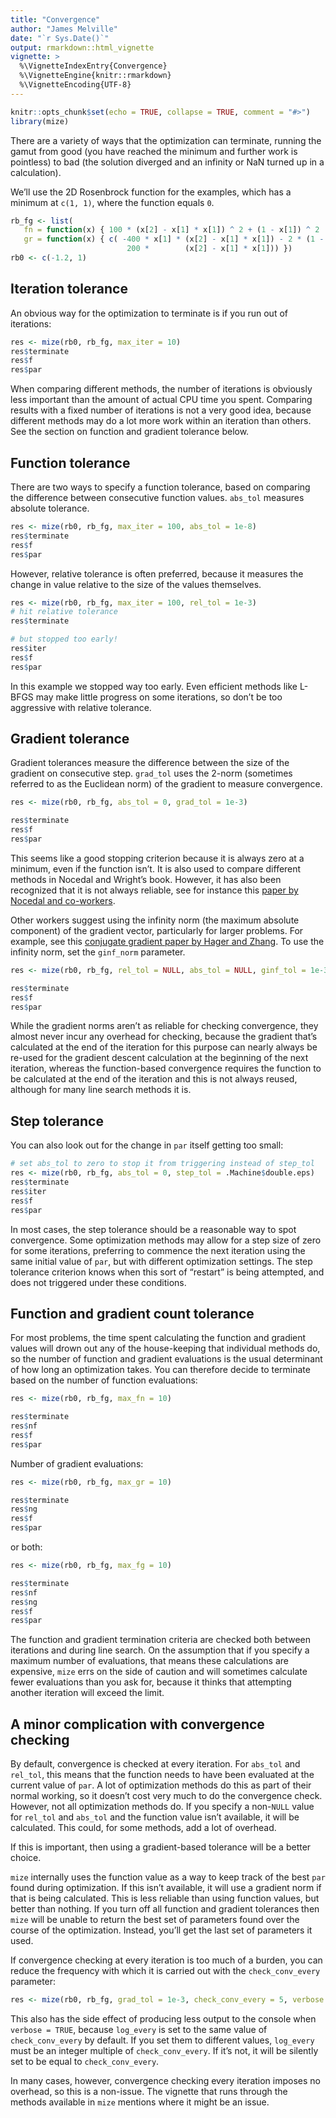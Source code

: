 ---
title: "Convergence"
author: "James Melville"
date: "`r Sys.Date()`"
output: rmarkdown::html_vignette
vignette: >
  %\VignetteIndexEntry{Convergence}
  %\VignetteEngine{knitr::rmarkdown}
  %\VignetteEncoding{UTF-8}
---

```{r setup, include = FALSE, echo = FALSE, message = FALSE}
knitr::opts_chunk$set(echo = TRUE, collapse = TRUE, comment = "#>")
library(mize)
```

There are a variety of ways that the optimization can terminate, running the 
gamut from good (you have reached the minimum and further work is pointless) to
bad (the solution diverged and an infinity or NaN turned up in a calculation).

We'll use the 2D Rosenbrock function for the examples, which has a minimum at
`c(1, 1)`, where the function equals `0`.

```{r Test data}
rb_fg <- list(
   fn = function(x) { 100 * (x[2] - x[1] * x[1]) ^ 2 + (1 - x[1]) ^ 2  },
   gr = function(x) { c( -400 * x[1] * (x[2] - x[1] * x[1]) - 2 * (1 - x[1]),
                          200 *        (x[2] - x[1] * x[1])) })
rb0 <- c(-1.2, 1)
```

## Iteration tolerance

An obvious way for the optimization to terminate is if you run out of 
iterations:

```{r termination by max_iter}
res <- mize(rb0, rb_fg, max_iter = 10)
res$terminate
res$f
res$par
```

When comparing different methods, the number of iterations is obviously less
important than the amount of actual CPU time you spent. Comparing results
with a fixed number of iterations is not a very good idea, because different
methods may do a lot more work within an iteration than others. See the 
section on function and gradient tolerance below.

## Function tolerance

There are two ways to specify a function tolerance, based on comparing the
difference between consecutive function values. `abs_tol` measures absolute
tolerance.

```{r Absolute tolerance}
res <- mize(rb0, rb_fg, max_iter = 100, abs_tol = 1e-8)
res$terminate
res$f
res$par
```

However, relative tolerance is often preferred, because it measures the change 
in value relative to the size of the values themselves. 

```{r Relative tolerance}
res <- mize(rb0, rb_fg, max_iter = 100, rel_tol = 1e-3)
# hit relative tolerance
res$terminate

# but stopped too early!
res$iter
res$f
res$par
```
In this example we stopped way too early. Even efficient methods like L-BFGS 
may make little progress on some iterations, so don't be too aggressive with 
relative tolerance.

## Gradient tolerance

Gradient tolerances measure the difference between the size of the gradient on
consecutive step. `grad_tol` uses the 2-norm (sometimes referred to as the
Euclidean norm) of the gradient to measure convergence.

```{r Gradient 2-norm tolerance}
res <- mize(rb0, rb_fg, abs_tol = 0, grad_tol = 1e-3)

res$terminate
res$f
res$par
```

This seems like a good stopping criterion because it is always zero at a
minimum, even if the function isn't. It is also used to compare different
methods in Nocedal and Wright's book. However, it has also been recognized that
it is not always reliable, see for instance this 
[paper by Nocedal and co-workers](http://dx.doi.org/10.1023/A:1014897230089).

Other workers suggest using the infinity norm (the maximum absolute component)
of the gradient vector, particularly for larger problems. For example, see this
[conjugate gradient paper by Hager and Zhang](http://dx.doi.org/10.1137/030601880).
To use the infinity norm, set the `ginf_norm` parameter.

```{r Gradient infinity-norm tolerance}
res <- mize(rb0, rb_fg, rel_tol = NULL, abs_tol = NULL, ginf_tol = 1e-3)

res$terminate
res$f
res$par
```

While the gradient norms aren't as reliable for checking convergence, they 
almost never incur any overhead for checking, because the gradient that's 
calculated at the end of the iteration for this purpose can nearly always be
re-used for the gradient descent calculation at the beginning of the next
iteration, whereas the function-based convergence requires the function to be
calculated at the end of the iteration and this is not always reused, although
for many line search methods it is.

## Step tolerance

You can also look out for the change in `par` itself getting too small:

```{r Step tolerance}
# set abs_tol to zero to stop it from triggering instead of step_tol
res <- mize(rb0, rb_fg, abs_tol = 0, step_tol = .Machine$double.eps)
res$terminate
res$iter
res$f
res$par
```

In most cases, the step tolerance should be a reasonable way to spot 
convergence. Some optimization methods may allow for a step size of zero for 
some iterations, preferring to commence the next iteration using the same 
initial value of `par`, but with different optimization settings. The step 
tolerance criterion knows when this sort of "restart" is being attempted, and 
does not triggered under these conditions.

## Function and gradient count tolerance

For most problems, the time spent calculating the function and gradient values 
will drown out any of the house-keeping that individual methods do, so the 
number of function and gradient evaluations is the usual determinant of how long
an optimization takes. You can therefore decide to terminate based on the number
of function evaluations:

```{r Maximum number of function evaluations}
res <- mize(rb0, rb_fg, max_fn = 10)

res$terminate
res$nf
res$f
res$par
```

Number of gradient evaluations:

```{r Maximum number of gradient evaluations}
res <- mize(rb0, rb_fg, max_gr = 10)

res$terminate
res$ng
res$f
res$par
```

or both:

```{r Maximum number of function and gradient evaluations}
res <- mize(rb0, rb_fg, max_fg = 10)

res$terminate
res$nf
res$ng
res$f
res$par
```

The function and gradient termination criteria are checked both between 
iterations and during line search. On the assumption that if you specify 
a maximum number of evaluations, that means these calculations are expensive,
`mize` errs on the side of caution and will sometimes calculate fewer 
evaluations than you ask for, because it thinks that attempting another 
iteration will exceed the limit.

## A minor complication with convergence checking

By default, convergence is checked at every iteration. For `abs_tol` and 
`rel_tol`, this means that the function needs to have been evaluated at the
current value of `par`. A lot of optimization methods do this as part of their
normal working, so it doesn't cost very much to do the convergence check.
However, not all optimization methods do. If you specify a non-`NULL` value for
`rel_tol` and `abs_tol` and the function value isn't available, it will be
calculated. This could, for some methods, add a lot of overhead.

If this is important, then using a gradient-based tolerance will be a better 
choice.

`mize` internally uses the function value as a way to keep track of the best 
`par` found during optimization. If this isn't available, it will use a gradient
norm if that is being calculated. This is less reliable than using function
values, but better than nothing. If you turn off all function and gradient
tolerances then `mize` will be unable to return the best set of parameters found
over the course of the optimization. Instead, you'll get the last set of
parameters it used.

If convergence checking at every iteration is too much of a burden, you can 
reduce the frequency with which it is carried out with the `check_conv_every` 
parameter:

```{r Checking convergence less often}
res <- mize(rb0, rb_fg, grad_tol = 1e-3, check_conv_every = 5, verbose = TRUE)
```

This also has the side effect of producing less output to the console when 
`verbose = TRUE`, because `log_every` is set to the same value of 
`check_conv_every` by default. If you set them to different values, `log_every` 
must be an integer multiple of `check_conv_every`. If it's not, it will be 
silently set to be equal to `check_conv_every`.

In many cases, however, convergence checking every iteration imposes no 
overhead, so this is a non-issue. The vignette that runs through the methods
available in `mize` mentions where it might be an issue.

